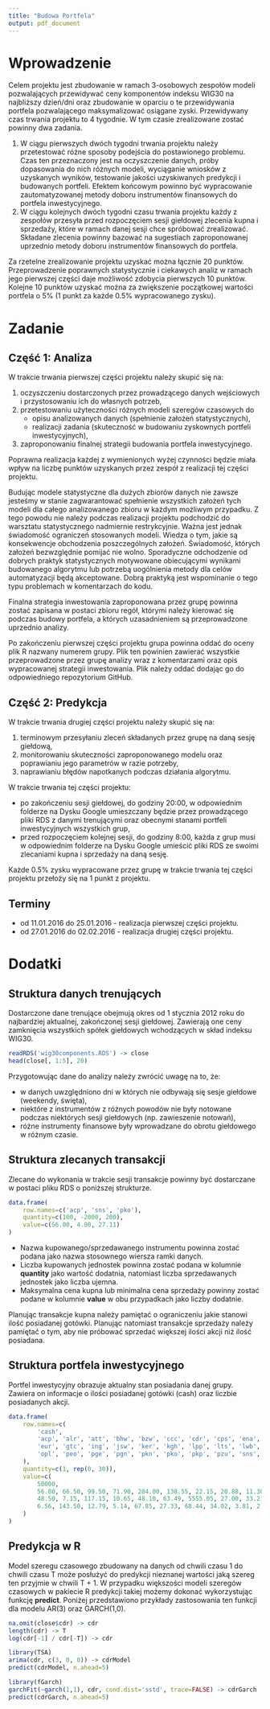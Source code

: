 ```yaml
---
title: "Budowa Portfela"
output: pdf_document
---
```


# Wprowadzenie

Celem projektu jest zbudowanie w ramach 3-osobowych zespołów modeli
pozwalających przewidywać ceny komponentów indeksu WIG30 na najbliższy dzień/dni
oraz zbudowanie w oparciu o te przewidywania portfela pozwalającego
maksymalizować osiągane zyski. Przewidywany czas trwania projektu to 4 tygodnie.
W tym czasie zrealizowane zostać powinny dwa zadania.

1. W ciągu pierwszych dwóch tygodni trwania projektu należy przetestować różne
   sposoby podejścia do postawionego problemu. Czas ten przeznaczony jest na
   oczyszczenie danych, próby dopasowania do nich różnych modeli, wyciąganie
   wniosków z uzyskanych wyników, testowanie jakości uzyskiwanych predykcji i
   budowanych portfeli. Efektem końcowym powinno być wypracowanie
   zautomatyzowanej metody doboru instrumentów finansowych do portfela
   inwestycyjnego.
2. W ciągu kolejnych dwóch tygodni czasu trwania projektu każdy z zespołów
   przesyła przed rozpoczęciem sesji giełdowej zlecenia kupna i sprzedaży,
   które w ramach danej sesji chce spróbować zrealizować. Składane zlecenia
   powinny bazować na sugestiach zaproponowanej uprzednio metody doboru
   instrumentów finansowych do portfela.

Za rzetelne zrealizowanie projektu uzyskać można łącznie 20 punktów.
Przeprowadzenie poprawnych statystycznie i ciekawych analiz w ramach jego
pierwszej części daje możliwość zdobycia pierwszych 10 punktów. Kolejne 10
punktów uzyskać można za zwiększenie początkowej wartości portfela o 5% (1 punkt
za każde 0.5% wypracowanego zysku).

# Zadanie

## Część 1: Analiza

W trakcie trwania pierwszej części projektu należy skupić się na:

1. oczyszczeniu dostarczonych przez prowadzącego danych wejściowych i
   przystosowaniu ich do własnych potrzeb,
2. przetestowaniu użyteczności różnych modeli szeregów czasowych do
    - opisu analizowanych danych (spełnienie założeń statystycznych),
    - realizacji zadania (skuteczność w budowaniu zyskownych portfeli
      inwestycyjnych),
3. zaproponowaniu finalnej strategii budowania portfela inwestycyjnego.

Poprawna realizacja każdej z wymienionych wyżej czynności będzie miała wpływ
na liczbę punktów uzyskanych przez zespół z realizacji tej części projektu.

Budując modele statystyczne dla dużych zbiorów danych nie zawsze jesteśmy w 
stanie zagwarantować spełnienie wszystkich założeń tych modeli dla całego 
analizowanego zbioru w każdym możliwym przypadku. Z tego powodu nie należy 
podczas realizacji projektu podchodzić do warsztatu statystycznego nadmiernie 
restrykcyjnie. Ważna jest jednak świadomość ograniczeń stosowanych  modeli. 
Wiedza o tym, jakie są konsekwencje obchodzenia poszczególnych założeń.
Świadomość, których założeń bezwzględnie pomijać nie wolno. Sporadyczne
odchodzenie od dobrych praktyk statystycznych motywowane obiecującymi wynikami
budowanego algorytmu lub potrzebą uogólnienia metody dla celów automatyzacji
będą akceptowane. Dobrą praktyką jest wspominanie o tego typu problemach w
komentarzach do kodu.

Finalna strategia inwestowania zaproponowana przez grupę powinna zostać zapisana
w postaci zbioru regół, którymi należy kierować się podczas budowy portfela, a
których uzasadnieniem są przeprowadzone uprzednio analizy.

Po zakończeniu pierwszej części projektu grupa powinna oddać do oceny plik R
nazwany numerem grupy. Plik ten powinien zawierać wszystkie przeprowadzone
przez grupę analizy wraz z komentarzami oraz opis wypracowanej strategii
inwestowania. Plik należy oddać dodając go do odpowiedniego repozytorium GitHub.

## Część 2: Predykcja

W trakcie trwania drugiej części projektu należy skupić się na:

1. terminowym przesyłaniu zleceń składanych przez grupę na daną sesję giełdową,
2. monitorowaniu skuteczności zaproponowanego modelu oraz poprawianiu jego
   parametrów w razie potrzeby,
3. naprawianiu błędów napotkanych podczas działania algorytmu.

W trakcie trwania tej części projektu:

- po zakończeniu sesji giełdowej, do godziny 20:00, w odpowiednim folderze na
  Dysku Google umieszczany będzie przez prowadzącego pliki RDS z danymi
  trenującymi oraz obecnymi stanami portfeli inwestycyjnych wszystkich grup,
- przed rozpoczęciem kolejnej sesji, do godziny 8:00, każda z grup musi w
  odpowiednim folderze na Dysku Google umieścić pliki RDS ze swoimi zlecaniami
  kupna i sprzedaży na daną sesję.

Każde 0.5% zysku wypracowane przez grupę w trakcie trwania tej części projektu
przełoży się na 1 punkt z projektu.

## Terminy

- od 11.01.2016 do 25.01.2016 - realizacja pierwszej części projektu.
- od 27.01.2016 do 02.02.2016 - realizacja drugiej części projektu.

# Dodatki

## Struktura danych trenujących

Dostarczone dane trenujące obejmują okres od 1 stycznia 2012 roku do najbardziej
aktualnej, zakończonej sesji giełdowej. Zawierają one ceny zamknięcia wszystkich
spółek giełdowych wchodzących w skład indeksu WIG30.

```R
readRDS('wig30components.RDS') -> close
head(close[, 1:5], 20)
```

Przygotowując dane do analizy należy zwrócić uwagę na to, że:

- w danych uwzględniono dni w których nie odbywają się sesje giełdowe (weekendy,
  święta),
- niektóre z instrumentów z różnych powodów nie były notowane podczas niektórych
  sesji giełdowych (np. zawieszenie notowań),
- różne instrumenty finansowe były wprowadzane do obrotu giełdowego w różnym
  czasie.

## Struktura zlecanych transakcji

Zlecane do wykonania w trakcie sesji transakcje powinny być dostarczane w
postaci pliku RDS o poniższej strukturze.

```R
data.frame(
    row.names=c('acp', 'sns', 'pko'),
    quantity=c(100, -2000, 200),
    value=c(56.00, 4.00, 27.11)
)
```

- Nazwa kupowanego/sprzedawanego instrumentu powinna zostać podana jako nazwa
  stosownego wiersza ramki danych.
- Liczba kupowanych jednostek powinna zostać podana w kolumnie **quantity**
  jako wartość dodatnia, natomiast liczba sprzedawanych jednostek jako liczba
  ujemna.
- Maksymalna cena kupna lub minimalna cena sprzedaży powinny zostać podane
  w kolumnie **value** w obu przypadkach jako liczby dodatnie.

Planując transakcje kupna należy pamiętać o ograniczeniu jakie stanowi ilość
posiadanej gotówki. Planując natomiast transakcje sprzedaży należy pamiętać o
tym, aby nie próbować sprzedać większej ilości akcji niż ilość posiadana.

## Struktura portfela inwestycyjnego

Portfel inwestycyjny obrazuje aktualny stan posiadania danej grupy. Zawiera on
informacje o ilości posiadanej gotówki (cash) oraz liczbie posiadanych akcji.

```R
data.frame(
    row.names=c(
        'cash',
        'acp', 'alr', 'att', 'bhw', 'bzw', 'ccc', 'cdr', 'cps', 'ena', 'eng',
        'eur', 'gtc', 'ing', 'jsw', 'ker', 'kgh', 'lpp', 'lts', 'lwb', 'mbk',
        'opl', 'peo', 'pge', 'pgn', 'pkn', 'pko', 'pkp', 'pzu', 'sns', 'tpe'
    ),
    quantity=c(1, rep(0, 30)),
    value=c(
        50000,
        56.80, 66.50, 99.50, 71.90, 284.00, 138.55, 22.15, 20.88, 11.30, 12.64,
        48.50, 7.15, 117.15, 10.65, 48.10, 63.49, 5555.05, 27.00, 33.21, 314.00,
        6.56, 143.50, 12.79, 5.14, 67.85, 27.33, 68.44, 34.02, 3.81, 2.88
    )
)
```

## Predykcja w R

Model szeregu czasowego zbudowany na danych od chwili czasu 1 do chwili czasu T
może posłużyć do predykcji nieznanej wartości jaką szereg ten przyjmie w chwili
T + 1. W przypadku większości modeli szeregów czasowych w pakiecie R predykcji
takiej możemy dokonać wykorzystując funkcję **predict**. Poniżej przedstawiono
przykłady zastosowania ten funkcji dla modelu AR(3) oraz GARCH(1,0).

```R
na.omit(close$cdr) -> cdr
length(cdr) -> T
log(cdr[-1] / cdr[-T]) -> cdr
```

```R
library(TSA)
arima(cdr, c(3, 0, 0)) -> cdrModel
predict(cdrModel, n.ahead=5)
```

```R
library(fGarch)
garchFit(~garch(1,1), cdr, cond.dist='sstd', trace=FALSE) -> cdrGarch
predict(cdrGarch, n.ahead=5)
```
